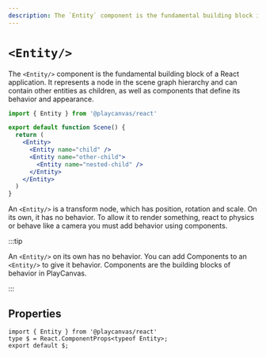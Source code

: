 ```yaml
---
description: The `Entity` component is the fundamental building block in PlayCanvas React applications.
---
```


# `<Entity/>`

The `<Entity/>` component is the fundamental building block of a React application. It represents a node in the scene graph hierarchy and can contain other entities as children, as well as components that define its behavior and appearance.

```jsx copy
import { Entity } from '@playcanvas/react'

export default function Scene() {
  return (
    <Entity>
      <Entity name="child" />
      <Entity name="other-child">
        <Entity name="nested-child" />
      </Entity>
    </Entity>
  )
}
```

An `<Entity/>` is a transform node, which has position, rotation and scale. On its own, it has no behavior. To allow it to render something, react to physics or behave like a camera you must add behavior using components.

:::tip

An `<Entity/>` on its own has no behavior. You can add Components to an `<Entity/>` to give it behavior. Components are the building blocks of behavior in PlayCanvas.

:::

## Properties

```tsx asTypedoc
import { Entity } from '@playcanvas/react'
type $ = React.ComponentProps<typeof Entity>;
export default $;
```
